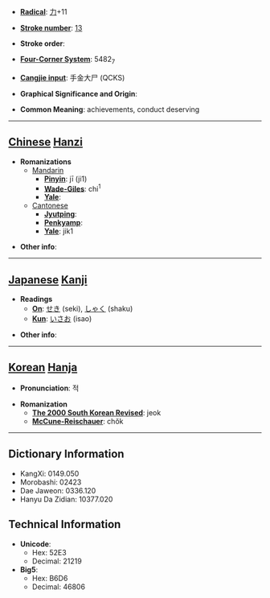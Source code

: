 * '''[[Wiktionary:Chinese radical index| Radical]]''': [[Wiktionary:Chinese radical index 力|力]]+11

* '''[[Wiktionary:Chinese total strokes index|Stroke number]]''': [[Wiktionary:Chinese total strokes index 13|13]]

* '''Stroke order''': 

* '''[[Wiktionary:Chinese four corner index|Four-Corner System]]''': 5482<sub>7</sub>

* '''[[Wiktionary:Chinese Cangjie index|Cangjie input]]''': 手金大尸 (QCKS)

* '''Graphical Significance and Origin''': 

* '''Common Meaning''': achievements, conduct deserving

----

== [[Chinese]] [[Hanzi]] ==

* '''Romanizations'''
** [[Mandarin]]
*** '''[[Pinyin]]''': jī (ji1)
*** '''[[Wade-Giles]]''': chi<sup>1</sup>
*** '''[[Yale]]''': 
**[[Cantonese]]
***'''[[Jyutping]]''':
***'''[[Penkyamp]]''': 
***'''[[Yale]]''': jik1

* '''Other info''': 

----

== [[Japanese]] [[Kanji]] ==

* '''Readings'''
** '''[[On]]''': [[せき]] (seki), [[しゃく]] (shaku)
** '''[[Kun]]''': [[いさお]] (isao)

* '''Other info''':  

----

== [[Korean]] [[Hanja]] ==

* '''Pronunciation''': 적

* '''Romanization'''
** '''[[The 2000 South Korean Revised Romanization|The 2000 South Korean Revised]]''': jeok
** '''[[McCune-Reischauer]]''': chŏk

----

== Dictionary Information ==

* KangXi: 0149.050
* Morobashi: 02423
* Dae Jaweon: 0336.120
* Hanyu Da Zidian: 10377.020

== Technical Information ==

* '''Unicode''':
** Hex: 52E3
** Decimal: 21219
* '''Big5''':
** Hex: B6D6
** Decimal: 46806
